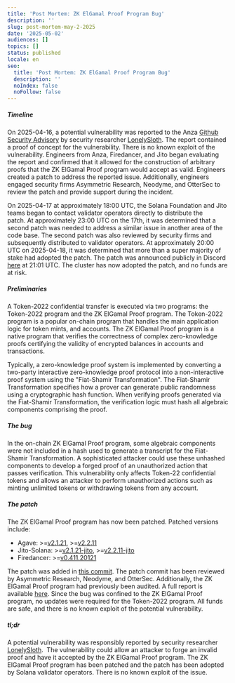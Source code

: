 ```yaml
---
title: 'Post Mortem: ZK ElGamal Proof Program Bug'
description: ''
slug: post-mortem-may-2-2025
date: '2025-05-02'
audiences: []
topics: []
status: published
locale: en
seo:
  title: 'Post Mortem: ZK ElGamal Proof Program Bug'
  description: ''
  noIndex: false
  noFollow: false
---
```


##### Timeline

On 2025-04-16, a potential vulnerability was reported to the Anza [Github Security Advisory](https://github.com/anza-xyz/agave/security/policy) by security researcher [LonelySloth](https://x.com/lonelysloth_sec). The report contained a proof of concept for the vulnerability. There is no known exploit of the vulnerability. Engineers from Anza, Firedancer, and Jito began evaluating the report and confirmed that it allowed for the construction of arbitrary proofs that the ZK ElGamal Proof program would accept as valid. Engineers created a patch to address the reported issue. Additionally, engineers engaged security firms Asymmetric Research, Neodyme, and OtterSec to review the patch and provide support during the incident.

  

On 2025-04-17 at approximately 18:00 UTC, the Solana Foundation and Jito teams began to contact validator operators directly to distribute the patch. At approximately 23:00 UTC on the 17th, it was determined that a second patch was needed to address a similar issue in another area of the code base. The second patch was also reviewed by security firms and subsequently distributed to validator operators. At approximately 20:00 UTC on 2025-04-18, it was determined that more than a super majority of stake had adopted the patch. The patch was announced publicly in Discord [here](https://discord.com/channels/428295358100013066/669406841830244375/1362895749506924727) at 21:01 UTC. The cluster has now adopted the patch, and no funds are at risk.

  

##### Preliminaries

A Token-2022 confidential transfer is executed via two programs: the Token-2022 program and the ZK ElGamal Proof program. The Token-2022 program is a popular on-chain program that handles the main application logic for token mints, and accounts. The ZK ElGamal Proof program is a native program that verifies the correctness of complex zero-knowledge proofs certifying the validity of encrypted balances in accounts and transactions.

Typically, a zero-knowledge proof system is implemented by converting a two-party interactive zero-knowledge proof protocol into a non-interactive proof system using the "Fiat-Shamir Transformation". The Fiat-Shamir Transformation specifies how a prover can generate public randomness using a cryptographic hash function. When verifying proofs generated via the Fiat-Shamir Transformation, the verification logic must hash all algebraic components comprising the proof.

  

##### The bug

In the on-chain ZK ElGamal Proof program, some algebraic components were not included in a hash used to generate a transcript for the Fiat-Shamir Transformation. A sophisticated attacker could use these unhashed components to develop a forged proof of an unauthorized action that passes verification. This vulnerability only affects Token-22 confidential tokens and allows an attacker to perform unauthorized actions such as minting unlimited tokens or withdrawing tokens from any account.

  

##### **The patch**

The ZK ElGamal Proof program has now been patched. Patched versions include:

-   Agave: >=[v2.1.21](https://github.com/anza-xyz/agave/releases/tag/v2.1.21), >=[v2.2.11](https://github.com/anza-xyz/agave/releases/tag/v2.2.11)
-   Jito-Solana: >=[v2.1.21-jito](https://github.com/jito-foundation/jito-solana/releases/tag/v2.1.21-jito), >=[v2.2.11-jito](https://github.com/jito-foundation/jito-solana/releases/tag/v2.2.11-jito)
-   Firedancer: >=[v0.411.20121](https://github.com/firedancer-io/firedancer/releases/tag/v0.411.20121)

The patch was added in [this commit](https://github.com/anza-xyz/agave/commit/8a085eebcb901b6846d1f82f4636667742146545). The patch commit has been reviewed by Asymmetric Research, Neodyme, and OtterSec. Additionally, the ZK ElGamal Proof program had previously been audited. A full report is available [here](https://github.com/anza-xyz/security-audits/blob/master/spl/OtterSecZkTokenSdkAudit-2023-11-04.pdf). Since the bug was confined to the ZK ElGamal Proof program, no updates were required for the Token-2022 program. All funds are safe, and there is no known exploit of the potential vulnerability.

  

##### **tl;dr**

A potential vulnerability was responsibly reported by security researcher [LonelySloth](https://x.com/lonelysloth_sec).  The vulnerability could allow an attacker to forge an invalid proof and have it accepted by the ZK ElGamal Proof program. The ZK ElGamal Proof program has been patched and the patch has been adopted by Solana validator operators. There is no known exploit of the issue.
